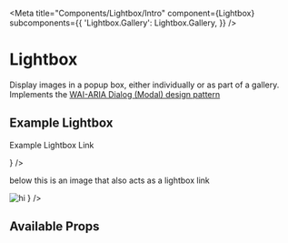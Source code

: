 

<Meta
  title="Components/Lightbox/Intro"
  component={Lightbox}
  subcomponents={{
    'Lightbox.Gallery': Lightbox.Gallery,
  }}
/>

# Lightbox

Display images in a popup box, either individually or as part of a gallery.
Implements the <a href="https://www.w3.org/TR/wai-aria-practices/#dialog_modal" target="_blank">
WAI-ARIA Dialog (Modal) design pattern</a>

## Example Lightbox

<Canvas>
  <Lightbox
    title="Example Lightbox 1"
    src={cat1}
    children={<p>Example Lightbox Link</p>}
  />
  <p>below this is an image that also acts as a lightbox link</p>
  <Lightbox
    title="Example lightbox 2"
    src={cat3}
    children={
      <span>
        <img src={cat3} alt="hi"></img>
      </span>
    }
  />
</Canvas>

## Available Props

<ArgsTable />

